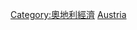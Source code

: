 {{Portal|奧地利}}
{{Commons category|Infrastructure in Austria}}

[[Category:奧地利經濟|Category:奧地利經濟]]
[[Category:歐洲各國基礎設施|Austria]]